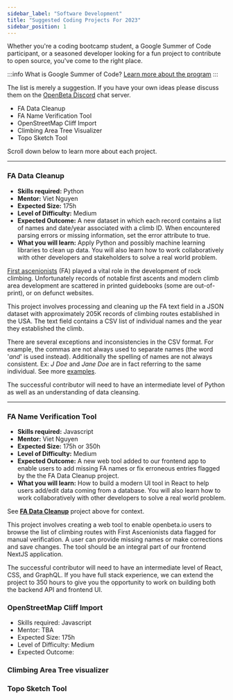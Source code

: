 ```yaml
---
sidebar_label: "Software Development"
title: "Suggested Coding Projects For 2023"
sidebar_position: 1
---
```

Whether you're a coding bootcamp student, a Google Summer of Code participant, or a seasoned developer looking for a fun project to contribute to open source, you've come to the right place.

:::info What is Google Summer of Code?
[Learn more about the program](https://google.github.io/gsocguides/student/)
:::

The list is merely a suggestion.  If you have your own ideas please discuss them on the [OpenBeta Discord](https://discord.gg/ptpnWWNkJx) chat server.

- FA Data Cleanup
- FA Name Verification Tool
- OpenStreetMap Cliff Import
- Climbing Area Tree Visualizer
- Topo Sketch Tool

Scroll down below to learn more about each project.

---

### FA Data Cleanup
- **Skills required:** Python
- **Mentor:** Viet Nguyen
- **Expected Size:** 175h
- **Level of Difficulty:** Medium
- **Expected Outcome:** A new dataset in which each record contains a list of names and date/year associated with a climb ID. When encountered parsing errors or missing information, set the error attribute to true.
- **What you will learn:** Apply Python and possibly machine learning libraries to clean up data. You will also learn how to work collaboratively with other developers and stakeholders to solve a real world problem.

[First ascenionists](https://en.wikipedia.org/wiki/First_ascent) (FA) played a vital role in the development of rock climbing.  Unfortunately records of notable first ascents and modern climb area development are scattered in printed guidebooks (some are out-of-print), or on defunct websites.

This project involves processing and cleaning up the FA text field in a JSON dataset with approximately 205K records of climbing routes established in the USA.  The text field contains a CSV list of individual names and the year they established the climb.  

There are several exceptions and inconsistencies in the CSV format.  For example, the commas are not always used to separate names (the word '*and*' is used instead).  Additionally the spelling of names are not always consistent. Ex: *J Doe* and *Jane Doe* are in fact referring to the same individual.  See more [examples](https://github.com/OpenBeta/fa-cleanup).

The successful contributor will need to have an intermediate level of Python as well as an understanding of data cleansing.

---

### FA Name Verification Tool
- **Skills required:** Javascript
- **Mentor:** Viet Nguyen
- **Expected Size:** 175h or 350h
- **Level of Difficulty:** Medium
- **Expected Outcome:** A new web tool added to our frontend app to enable users to add missing FA names or fix erroneous entries flagged by the the FA Data Cleanup project.
- **What you will learn:**  How to build a modern UI tool in React to help users add/edit data coming from a database.  You will also learn how to work collaboratively with other developers to solve a real world problem.

See **[FA Data Cleanup](#fa-data-cleanup)** project above for context.

This project involves creating a web tool to enable openbeta.io users to browse the list of climbing routes with First Ascenionists data flagged for manual verification.  A user can provide missing names or make corrections and save changes.  The tool should be an integral part of our frontend NextJS application.

The successful contributor will need to have an intermediate level of React, CSS, and GraphQL.  If you have full stack experience, we can extend the project to 350 hours to give you the opportunity to work on building both the backend API and frontend UI.

### OpenStreetMap Cliff Import
- Skills required: Javascript
- Mentor: TBA
- Expected Size: 175h
- Level of Difficulty: Medium
- Expected Outcome: 

### Climbing Area Tree visualizer

### Topo Sketch Tool

